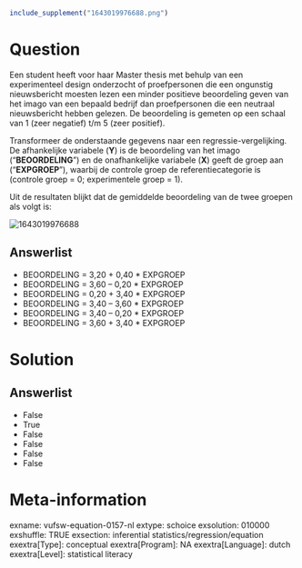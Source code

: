 ```r
include_supplement("1643019976688.png")
```

Question
========
Een student heeft voor haar Master thesis met behulp van een
experimenteel design onderzocht of proefpersonen die een ongunstig
nieuwsbericht moesten lezen een minder positieve beoordeling geven van
het imago van een bepaald bedrijf dan proefpersonen die een neutraal
nieuwsbericht hebben gelezen. De beoordeling is gemeten op een schaal
van 1 (zeer negatief) t/m 5 (zeer positief).  
  
Transformeer de onderstaande gegevens naar een regressie-vergelijking.
De afhankelijke variabele (**Y**) is de beoordeling van het imago
("**BEOORDELING**") en de onafhankelijke variabele (**X**) geeft de
groep aan ("**EXPGROEP**"), waarbij de controle groep de
referentiecategorie is (controle groep = 0; experimentele groep = 1).  
  
Uit de resultaten blijkt dat de gemiddelde beoordeling van de twee
groepen als volgt is:  
  
<img src="1643019976688.png" class="fr-fic fr-dii tvcss_2"
alt="1643019976688" />

Answerlist
----------
* BEOORDELING = 3,20 + 0,40 \* EXPGROEP
* BEOORDELING = 3,60 – 0,20 \* EXPGROEP
* BEOORDELING = 0,20 + 3,40 \* EXPGROEP
* BEOORDELING = 3,40 – 3,60 \* EXPGROEP
* BEOORDELING = 3,40 – 0,20 \* EXPGROEP
* BEOORDELING = 3,60 + 3,40 \* EXPGROEP

Solution
========










Answerlist
----------
* False
* True
* False
* False
* False
* False

Meta-information
================
exname: vufsw-equation-0157-nl
extype: schoice
exsolution: 010000
exshuffle: TRUE
exsection: inferential statistics/regression/equation
exextra[Type]: conceptual
exextra[Program]: NA
exextra[Language]: dutch
exextra[Level]: statistical literacy


